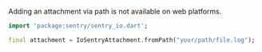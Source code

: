 <Note>

Adding an attachment via path is not available on web platforms.

</Note>

```dart
import 'package:sentry/sentry_io.dart';

final attachment = IoSentryAttachment.fromPath("your/path/file.log");
```